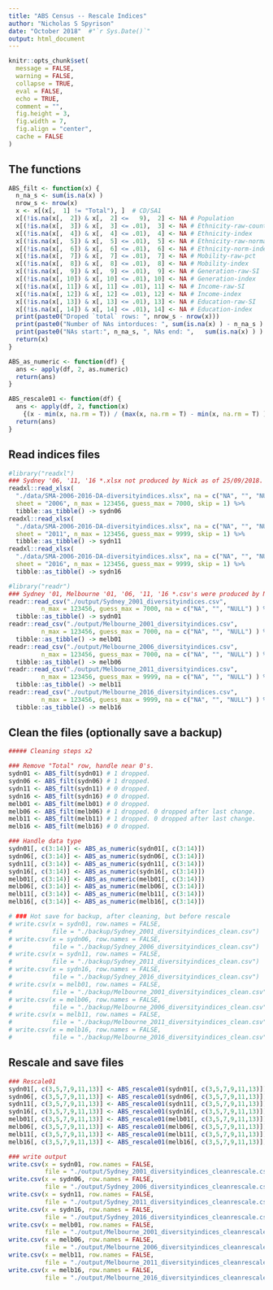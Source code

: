 ```yaml
---
title: "ABS Census -- Rescale Indices"
author: "Nicholas S Spyrison"
date: "October 2018"  #"`r Sys.Date()`"
output: html_document
---
```


```r
knitr::opts_chunk$set(
  message = FALSE,
  warning = FALSE,
  collapse = TRUE,
  eval = FALSE,
  echo = TRUE,
  comment = "",
  fig.height = 3,
  fig.width = 7,
  fig.align = "center",
  cache = FALSE
)
```

## The functions

```r
ABS_filt <- function(x) {
  n_na_s <- sum(is.na(x) )
  nrow_s <- nrow(x)
  x <- x[(x[,  1] != "Total"), ]  # CD/SA1
  x[(!is.na(x[,  2]) & x[,  2] <=   9),  2] <- NA # Population
  x[(!is.na(x[,  3]) & x[,  3] <= .01),  3] <- NA # Ethnicity-raw-count
  x[(!is.na(x[,  4]) & x[,  4] <= .01),  4] <- NA # Ethnicity-index
  x[(!is.na(x[,  5]) & x[,  5] <= .01),  5] <- NA # Ethnicity-raw-normalized
  x[(!is.na(x[,  6]) & x[,  6] <= .01),  6] <- NA # Ethnicity-norm-index
  x[(!is.na(x[,  7]) & x[,  7] <= .01),  7] <- NA # Mobility-raw-pct
  x[(!is.na(x[,  8]) & x[,  8] <= .01),  8] <- NA # Mobility-index
  x[(!is.na(x[,  9]) & x[,  9] <= .01),  9] <- NA # Generation-raw-SI
  x[(!is.na(x[, 10]) & x[, 10] <= .01), 10] <- NA # Generation-index
  x[(!is.na(x[, 11]) & x[, 11] <= .01), 11] <- NA # Income-raw-SI
  x[(!is.na(x[, 12]) & x[, 12] <= .01), 12] <- NA # Income-index
  x[(!is.na(x[, 13]) & x[, 13] <= .01), 13] <- NA # Education-raw-SI
  x[(!is.na(x[, 14]) & x[, 14] <= .01), 14] <- NA # Education-index
  print(paste0("Droped `total` rows: ", nrow_s - nrow(x)))
  print(paste0("Number of NAs intorduces: ", sum(is.na(x) ) - n_na_s ) )
  print(paste0("NAs start:", n_na_s, ", NAs end: ",   sum(is.na(x) ) ) )
  return(x)
}

ABS_as_numeric <- function(df) {
  ans <- apply(df, 2, as.numeric)
  return(ans)
}

ABS_rescale01 <- function(df) {
  ans <- apply(df, 2, function(x)
    {(x - min(x, na.rm = T)) / (max(x, na.rm = T) - min(x, na.rm = T) )} )
  return(ans)
}
```

## Read indices files

```r
#library("readxl")
### Sydney '06, '11, '16 *.xlsx not produced by Nick as of 25/09/2018.
readxl::read_xlsx(
  "./data/SMA-2006-2016-DA-diversityindices.xlsx", na = c("NA", "", "NULL"),
  sheet = "2006", n_max = 123456, guess_max = 7000, skip = 1) %>%
  tibble::as_tibble() -> sydn06
readxl::read_xlsx(
  "./data/SMA-2006-2016-DA-diversityindices.xlsx", na = c("NA", "", "NULL"),
  sheet = "2011", n_max = 123456, guess_max = 9999, skip = 1) %>%
  tibble::as_tibble() -> sydn11
readxl::read_xlsx(
  "./data/SMA-2006-2016-DA-diversityindices.xlsx", na = c("NA", "", "NULL"),
  sheet = "2016", n_max = 123456, guess_max = 9999, skip = 1) %>%
  tibble::as_tibble() -> sydn16

#library("readr")
### Sydney '01, Melbourne '01, '06, '11, '16 *.csv's were produced by Nick.
readr::read_csv("./output/Sydney_2001_diversityindices.csv",
         n_max = 123456, guess_max = 7000, na = c("NA", "", "NULL") ) %>%
  tibble::as_tibble() -> sydn01
readr::read_csv("./output/Melbourne_2001_diversityindices.csv",
         n_max = 123456, guess_max = 7000, na = c("NA", "", "NULL") ) %>%
  tibble::as_tibble() -> melb01
readr::read_csv("./output/Melbourne_2006_diversityindices.csv",
         n_max = 123456, guess_max = 7000, na = c("NA", "", "NULL") ) %>%
  tibble::as_tibble() -> melb06
readr::read_csv("./output/Melbourne_2011_diversityindices.csv",
         n_max = 123456, guess_max = 9999, na = c("NA", "", "NULL") ) %>%
  tibble::as_tibble() -> melb11
readr::read_csv("./output/Melbourne_2016_diversityindices.csv",
         n_max = 123456, guess_max = 9999, na = c("NA", "", "NULL") ) %>%
  tibble::as_tibble() -> melb16
```

## Clean the files (optionally save a backup)

```r
##### Cleaning steps x2

### Remove "Total" row, handle near 0's.
sydn01 <- ABS_filt(sydn01) # 1 dropped.
sydn06 <- ABS_filt(sydn06) # 1 dropped.
sydn11 <- ABS_filt(sydn11) # 0 dropped.
sydn16 <- ABS_filt(sydn16) # 0 dropped.
melb01 <- ABS_filt(melb01) # 0 dropped.
melb06 <- ABS_filt(melb06) # 1 dropped. 0 dropped after last change.
melb11 <- ABS_filt(melb11) # 1 dropped. 0 dropped after last change.
melb16 <- ABS_filt(melb16) # 0 dropped.

### Handle data type 
sydn01[, c(3:14)] <- ABS_as_numeric(sydn01[, c(3:14)])
sydn06[, c(3:14)] <- ABS_as_numeric(sydn06[, c(3:14)])
sydn11[, c(3:14)] <- ABS_as_numeric(sydn11[, c(3:14)])
sydn16[, c(3:14)] <- ABS_as_numeric(sydn16[, c(3:14)])
melb01[, c(3:14)] <- ABS_as_numeric(melb01[, c(3:14)])
melb06[, c(3:14)] <- ABS_as_numeric(melb06[, c(3:14)])
melb11[, c(3:14)] <- ABS_as_numeric(melb11[, c(3:14)])
melb16[, c(3:14)] <- ABS_as_numeric(melb16[, c(3:14)])

# ### Hot save for backup, after cleaning, but before rescale
# write.csv(x = sydn01, row.names = FALSE,
#           file = "./backup/Sydney_2001_diversityindices_clean.csv")
# write.csv(x = sydn06, row.names = FALSE,
#           file = "./backup/Sydney_2006_diversityindices_clean.csv")
# write.csv(x = sydn11, row.names = FALSE,
#           file = "./backup/Sydney_2011_diversityindices_clean.csv")
# write.csv(x = sydn16, row.names = FALSE,
#           file = "./backup/Sydney_2016_diversityindices_clean.csv")
# write.csv(x = melb01, row.names = FALSE,
#           file = "./backup/Melbourne_2001_diversityindices_clean.csv")
# write.csv(x = melb06, row.names = FALSE,
#           file = "./backup/Melbourne_2006_diversityindices_clean.csv")
# write.csv(x = melb11, row.names = FALSE,
#           file = "./backup/Melbourne_2011_diversityindices_clean.csv")
# write.csv(x = melb16, row.names = FALSE,
#           file = "./backup/Melbourne_2016_diversityindices_clean.csv")
```

## Rescale and save files

```r
### Rescale01
sydn01[, c(3,5,7,9,11,13)] <- ABS_rescale01(sydn01[, c(3,5,7,9,11,13)])
sydn06[, c(3,5,7,9,11,13)] <- ABS_rescale01(sydn06[, c(3,5,7,9,11,13)])
sydn11[, c(3,5,7,9,11,13)] <- ABS_rescale01(sydn11[, c(3,5,7,9,11,13)])
sydn16[, c(3,5,7,9,11,13)] <- ABS_rescale01(sydn16[, c(3,5,7,9,11,13)])
melb01[, c(3,5,7,9,11,13)] <- ABS_rescale01(melb01[, c(3,5,7,9,11,13)])
melb06[, c(3,5,7,9,11,13)] <- ABS_rescale01(melb06[, c(3,5,7,9,11,13)])
melb11[, c(3,5,7,9,11,13)] <- ABS_rescale01(melb11[, c(3,5,7,9,11,13)])
melb16[, c(3,5,7,9,11,13)] <- ABS_rescale01(melb16[, c(3,5,7,9,11,13)])

### write output
write.csv(x = sydn01, row.names = FALSE,
          file = "./output/Sydney_2001_diversityindices_cleanrescale.csv")
write.csv(x = sydn06, row.names = FALSE,
          file = "./output/Sydney_2006_diversityindices_cleanrescale.csv")
write.csv(x = sydn11, row.names = FALSE,
          file = "./output/Sydney_2011_diversityindices_cleanrescale.csv")
write.csv(x = sydn16, row.names = FALSE,
          file = "./output/Sydney_2016_diversityindices_cleanrescale.csv")
write.csv(x = melb01, row.names = FALSE,
          file = "./output/Melbourne_2001_diversityindices_cleanrescale.csv")
write.csv(x = melb06, row.names = FALSE,
          file = "./output/Melbourne_2006_diversityindices_cleanrescale.csv")
write.csv(x = melb11, row.names = FALSE,
          file = "./output/Melbourne_2011_diversityindices_cleanrescale.csv")
write.csv(x = melb16, row.names = FALSE,
          file = "./output/Melbourne_2016_diversityindices_cleanrescale.csv")
```